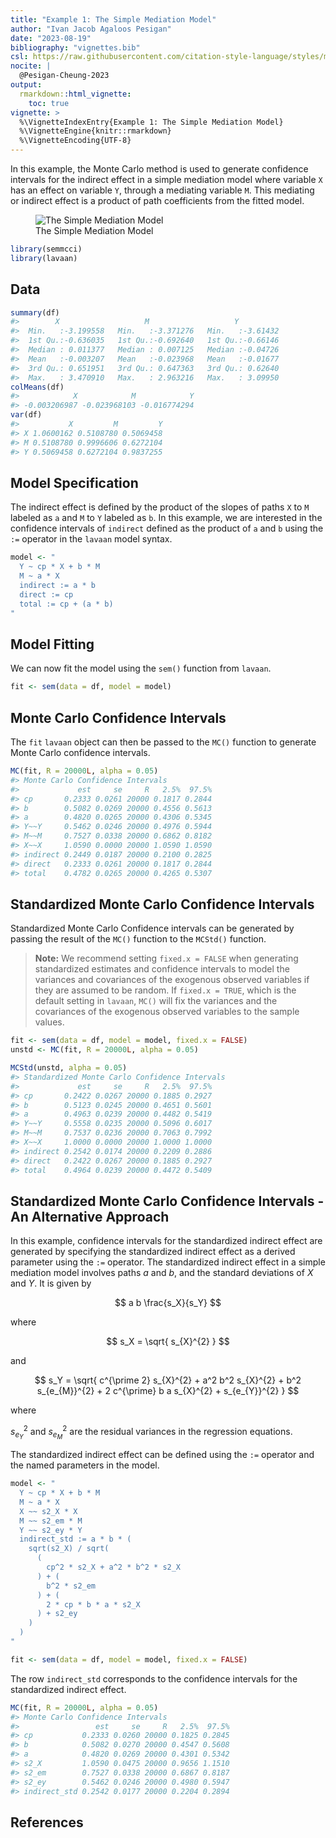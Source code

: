 ```yaml
---
title: "Example 1: The Simple Mediation Model"
author: "Ivan Jacob Agaloos Pesigan"
date: "2023-08-19"
bibliography: "vignettes.bib"
csl: https://raw.githubusercontent.com/citation-style-language/styles/master/apa.csl
nocite: |
  @Pesigan-Cheung-2023
output:
  rmarkdown::html_vignette:
    toc: true
vignette: >
  %\VignetteIndexEntry{Example 1: The Simple Mediation Model}
  %\VignetteEngine{knitr::rmarkdown}
  %\VignetteEncoding{UTF-8}
---
```


<!-- vignettes/example-1-simple.Rmd is generated from .setup/vignettes/example-1-simple.Rmd.orig. Please edit that file -->





In this example,
the Monte Carlo method is used to generate confidence intervals
for the indirect effect in a simple mediation model where
variable `X` has an effect on variable `Y`,
through a mediating variable `M`.
This mediating or indirect effect
is a product of path coefficients from the fitted model.

![The Simple Mediation Model](https://raw.githubusercontent.com/jeksterslab/semmcci/main/.setup/latex/figures/png/simple.png)


```r
library(semmcci)
library(lavaan)
```

## Data




```r
summary(df)
#>        X                   M                   Y           
#>  Min.   :-3.199558   Min.   :-3.371276   Min.   :-3.61432  
#>  1st Qu.:-0.636035   1st Qu.:-0.692640   1st Qu.:-0.66146  
#>  Median : 0.011377   Median : 0.007125   Median :-0.04726  
#>  Mean   :-0.003207   Mean   :-0.023968   Mean   :-0.01677  
#>  3rd Qu.: 0.651951   3rd Qu.: 0.647363   3rd Qu.: 0.62640  
#>  Max.   : 3.470910   Max.   : 2.963216   Max.   : 3.09950
colMeans(df)
#>            X            M            Y 
#> -0.003206987 -0.023968103 -0.016774294
var(df)
#>           X         M         Y
#> X 1.0600162 0.5108780 0.5069458
#> M 0.5108780 0.9996606 0.6272104
#> Y 0.5069458 0.6272104 0.9837255
```

## Model Specification

The indirect effect is defined by the product of the slopes
of paths `X` to `M` labeled as `a` and `M` to `Y` labeled as `b`.
In this example, we are interested in the confidence intervals of `indirect`
defined as the product of `a` and `b` using the `:=` operator
in the `lavaan` model syntax.


```r
model <- "
  Y ~ cp * X + b * M
  M ~ a * X
  indirect := a * b
  direct := cp
  total := cp + (a * b)
"
```

## Model Fitting

We can now fit the model using the `sem()` function from `lavaan`.


```r
fit <- sem(data = df, model = model)
```

## Monte Carlo Confidence Intervals

The `fit` `lavaan` object can then be passed to the `MC()` function
to generate Monte Carlo confidence intervals.


```r
MC(fit, R = 20000L, alpha = 0.05)
#> Monte Carlo Confidence Intervals
#>             est     se     R   2.5%  97.5%
#> cp       0.2333 0.0261 20000 0.1817 0.2844
#> b        0.5082 0.0269 20000 0.4556 0.5613
#> a        0.4820 0.0265 20000 0.4306 0.5345
#> Y~~Y     0.5462 0.0246 20000 0.4976 0.5944
#> M~~M     0.7527 0.0338 20000 0.6862 0.8182
#> X~~X     1.0590 0.0000 20000 1.0590 1.0590
#> indirect 0.2449 0.0187 20000 0.2100 0.2825
#> direct   0.2333 0.0261 20000 0.1817 0.2844
#> total    0.4782 0.0265 20000 0.4265 0.5307
```

## Standardized Monte Carlo Confidence Intervals

Standardized Monte Carlo Confidence intervals can be generated by passing the result of the `MC()` function to the `MCStd()` function.

> **Note:** We recommend setting `fixed.x = FALSE`
> when generating standardized estimates and confidence intervals
> to model the variances and covariances of the exogenous observed variables
> if they are assumed to be random.
> If `fixed.x = TRUE`, which is the default setting in `lavaan`,
> `MC()` will fix the variances and the covariances
> of the exogenous observed variables to the sample values.


```r
fit <- sem(data = df, model = model, fixed.x = FALSE)
unstd <- MC(fit, R = 20000L, alpha = 0.05)
```


```r
MCStd(unstd, alpha = 0.05)
#> Standardized Monte Carlo Confidence Intervals
#>             est     se     R   2.5%  97.5%
#> cp       0.2422 0.0267 20000 0.1885 0.2927
#> b        0.5123 0.0245 20000 0.4651 0.5601
#> a        0.4963 0.0239 20000 0.4482 0.5419
#> Y~~Y     0.5558 0.0235 20000 0.5096 0.6017
#> M~~M     0.7537 0.0236 20000 0.7063 0.7992
#> X~~X     1.0000 0.0000 20000 1.0000 1.0000
#> indirect 0.2542 0.0174 20000 0.2209 0.2886
#> direct   0.2422 0.0267 20000 0.1885 0.2927
#> total    0.4964 0.0239 20000 0.4472 0.5409
```

## Standardized Monte Carlo Confidence Intervals - An Alternative Approach

In this example, confidence intervals for the standardized indirect effect
are generated by specifying the standardized indirect effect
as a derived parameter using the `:=` operator.
The standardized indirect effect in a simple mediation model
involves paths $a$ and $b$,
and the standard deviations of $X$ and $Y$.
It is given by

$$
  a b
  \frac{s_X}{s_Y}
$$

\noindent where

$$
  s_X
  =
  \sqrt{
    s_{X}^{2}
  }
$$

\noindent and

$$
  s_Y
  =
  \sqrt{
    c^{\prime 2} s_{X}^{2}
    + a^2 b^2 s_{X}^{2}
    + b^2 s_{e_{M}}^{2}
    + 2 c^{\prime} b a s_{X}^{2}
    + s_{e_{Y}}^{2}
  }
$$

\noindent where

\noindent $s_{e_{Y}}^{2}$ and $s_{e_{M}}^{2}$ are the residual variances
in the regression equations.

The standardized indirect effect can be defined using the `:=` operator
and the named parameters in the model.


```r
model <- "
  Y ~ cp * X + b * M
  M ~ a * X
  X ~~ s2_X * X
  M ~~ s2_em * M
  Y ~~ s2_ey * Y
  indirect_std := a * b * (
    sqrt(s2_X) / sqrt(
      (
        cp^2 * s2_X + a^2 * b^2 * s2_X
      ) + (
        b^2 * s2_em
      ) + (
        2 * cp * b * a * s2_X
      ) + s2_ey
    )
  )
"
```


```r
fit <- sem(data = df, model = model, fixed.x = FALSE)
```

The row `indirect_std` corresponds to the confidence intervals for the standardized indirect effect.


```r
MC(fit, R = 20000L, alpha = 0.05)
#> Monte Carlo Confidence Intervals
#>                 est     se     R   2.5%  97.5%
#> cp           0.2333 0.0260 20000 0.1825 0.2845
#> b            0.5082 0.0270 20000 0.4547 0.5608
#> a            0.4820 0.0269 20000 0.4301 0.5342
#> s2_X         1.0590 0.0475 20000 0.9656 1.1510
#> s2_em        0.7527 0.0338 20000 0.6867 0.8187
#> s2_ey        0.5462 0.0246 20000 0.4980 0.5947
#> indirect_std 0.2542 0.0177 20000 0.2204 0.2894
```

## References
